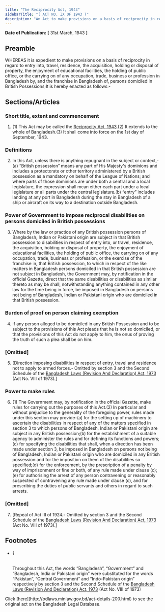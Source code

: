 ```yaml
---
title: "The Reciprocity Act, 1943"
sidebarTitle: "( ACT NO. IX OF 1943 )"
description: "An Act to make provisions on a basis of reciprocity in regard to entry into, travel, residence, the acquisition, holding or disposal of property, the enjoyment of educational facilities, the holding of public office, or the carrying on of any occupation, trade, business or profession in Bangladesh by, and the franchise in Bangladesh of, persons domiciled in British Possessions.1♣"
---
```


**Date of Publication:** [ 31st March, 1943 ]

## Preamble

WHEREAS it is expedient to make provisions on a basis of reciprocity in regard to entry into, travel, residence, the acquisition, holding or disposal of property, the enjoyment of educational facilities, the holding of public office, or the carrying on of any occupation, trade, business or profession in Bangladesh by, and the franchise in Bangladesh of, persons domiciled in British Possessions;It is hereby enacted as follows:-

## Sections/Articles

### Short title, extent and commencement

1. (1) This Act may be called the [Reciprocity Act, 1943](/laws/act-200 "Reciprocity Act, 1943").(2) It extends to the whole of Bangladesh.(3) It shall come into force on the 1st day of September, 1943.

### Definitions

2. In this Act, unless there is anything repugnant in the subject or context,-(a) “British possession” means any part of His Majesty's dominions and includes a protectorate or other territory administered by a British possession as a mandatory on behalf of the League of Nations; and where parts of those dominions are under both a central and a local legislature, the expression shall mean either each part under a local legislature or all parts under the central legislature.(b) “entry” includes landing at any port in Bangladesh during the stay in Bangladesh of a ship or aircraft on its way to a destination outside Bangladesh.

### Power of Government to impose reciprocal disabilities on persons domiciled in British possessions

3. Where by the law or practice of any British possession persons of Bangladesh, Indian or Pakistani origin are subject in that British possession to disabilities in respect of entry into, or travel, residence, the acquisition, holding or disposal of property, the enjoyment of educational facilities, the holding of public office, the carrying on of any occupation, trade, business or profession, or the exercise of the franchise in, that British possession, to which in respect of the like matters in Bangladesh persons domiciled in that British possession are not subject in Bangladesh, the Government may, by notification in the official Gazette, direct that the same disabilities or disabilities as similar thereto as may be shall, notwithstanding anything contained in any other law for the time being in force, be imposed in Bangladesh on persons not being of Bangladesh, Indian or Pakistani origin who are domiciled in that British possession.

### Burden of proof on person claiming exemption

4. If any person alleged to be domiciled in any British Possession and to be subject to the provisions of this Act pleads that he is not so domiciled, or that the provisions of this Act do not apply to him, the onus of proving the truth of such a plea shall be on him.

### [Omitted]

5. [Direction imposing disabilities in respect of entry, travel and residence not to apply to armed forces.- Omitted by section 3 and the Second Schedule of the [Bangladesh Laws (Revision And Declaration) Act, 1973](/laws/act-430 "Bangladesh Laws (Revision And Declaration) Act, 1973") (Act No. VIII of 1973).]

### Power to make rules

6. (1) The Government may, by notification in the official Gazette, make rules for carrying out the purposes of this Act.(2) In particular and without prejudice to the generality of the foregoing power, rules made under this section may provide-(a) for the setting up of machinery to ascertain the disabilities in respect of any of the matters specified in section 3 to which persons of Bangladesh, Indian or Pakistani origin are subject in any British possession;(b) for the establishment of a suitable agency to administer the rules and for defining its functions and powers;(c) for specifying the disabilities that shall, when a direction has been made under section 3, be imposed in Bangladesh on persons not being of Bangladesh, Indian or Pakistani origin who are domiciled in any British possession and for the imposition on them of the disabilities so specified;(d) for the enforcement, by the prescription of a penalty by way of imprisonment or fine or both, of any rule made under clause (c);(e) for authorising the arrest of any person contravening or reasonably suspected of contravening any rule made under clause (c), and for prescribing the duties of public servants and others in regard to such arrests.

### [Omitted]

7. [Repeal of Act III of 1924.- Omitted by section 3 and the Second Schedule of the [Bangladesh Laws (Revision And Declaration) Act, 1973](/laws/act-430 "Bangladesh Laws (Revision And Declaration) Act, 1973") (Act No. VIII of 1973).]

## Footnotes

- ###### 1

  Throughout this Act, the words “Bangladesh”, “Government” and “Bangladesh, India or Pakistani origin” were substituted for the words “Pakistan”, “Central Government” and “Indo-Pakistan origin” respectively by section 3 and the Second Schedule of the [Bangladesh Laws (Revision And Declaration) Act, 1973](/laws/act-430 "Bangladesh Laws (Revision And Declaration) Act, 1973") (Act No. VIII of 1973)

<Note>
  Click [here](http://bdlaws.minlaw.gov.bd/act-details-200.html) to see the original act on the Bangladesh Legal Database.
</Note>
